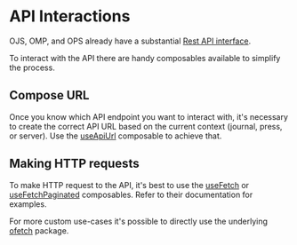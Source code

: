 
<Meta title="Guide/API Interactions" />

# API Interactions

OJS, OMP, and OPS already have a substantial [Rest API interface](https://docs.pkp.sfu.ca/dev/api/ojs/3.4).

To interact with the API there are handy composables available to simplify the process.

## Compose URL

Once you know which API endpoint you want to interact with, it's necessary to create the correct API URL based on the current context (journal, press, or server). Use the [useApiUrl](?path=/docs/composables-useapiurl--docs) composable to achieve that.

## Making HTTP requests

To make HTTP request to the API, it's best to use the [useFetch](?path=/docs/composables-usefetch--docs) or [useFetchPaginated](?path=/docs/composables-usefetchpaginated--docs) composables. Refer to their documentation for examples.

For more custom use-cases it's possible to directly use the underlying [ofetch](https://github.com/unjs/ofetch) package.
